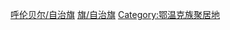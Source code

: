 [[Category:内蒙古自治区的旗|呼伦贝尔/自治旗]]
[[Category:呼伦贝尔县级行政区|旗/自治旗]]
[[Category:鄂温克族聚居地|Category:鄂温克族聚居地]]

{{catmore|鄂温克族自治旗|内蒙古自治区鄂温克族自治旗}}